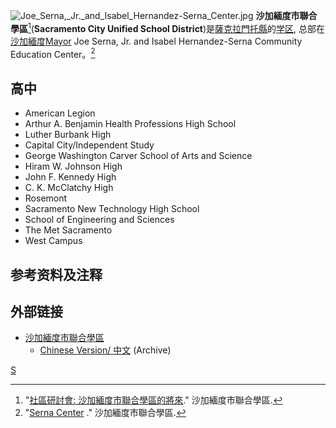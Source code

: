 [[Image:Joe_Serna,_Jr._and_Isabel_Hernandez-Serna_Center.jpg|thumb]]
'''沙加緬度市聯合學區'''<ref>"[http://www.scusd.edu/communityEngagement/Documents/StrategicPlanForumFlyerChineseGB.pdf 社區研討會: 沙加緬度市聯合學區的將來]{{dead link|date=2018年3月 |bot=InternetArchiveBot |fix-attempted=yes }}." 沙加緬度市聯合學區.</ref>('''Sacramento City Unified School District''')是[[薩克拉門托縣_(加利福尼亞州)|薩克拉門托縣]]的[[学区|学区]], 总部在[[沙加緬度|沙加緬度]]Mayor Joe Serna, Jr. and Isabel Hernandez-Serna Community Education Center。<ref>"[http://www.scusd.edu/AdministrationOffice/Pages/default.aspx Serna Center] {{webarchive|url=https://web.archive.org/web/20110310022440/http://www.scusd.edu/AdministrationOffice/Pages/default.aspx |date=2011-03-10 }}." 沙加緬度市聯合學區.</ref>

==高中==
*American Legion
*Arthur A. Benjamin Health Professions High School
*Luther Burbank High
*Capital City/Independent Study
*George Washington Carver School of Arts and Science
*Hiram W. Johnson High
*John F. Kennedy High 
*C. K. McClatchy High
*Rosemont
*Sacramento New Technology High School 
*School of Engineering and Sciences 	
*The Met Sacramento
*West Campus

==参考资料及注释==
{{reflist}}

==外部链接==
{{Commons cat|Sacramento City Unified School District}}
* [http://www.scusd.edu/ 沙加緬度市聯合學區] {{Wayback|url=http://www.scusd.edu/ |date=20120108064015 }} {{en}}
** [http://wayback.archive.org/web/*/http://www.scusd.edu/Multilingual/Pages/ChineseVersion.aspx Chinese Version/ 中文] {{zh}} (Archive)
[[Category:加利福尼亚州的学区|S]]